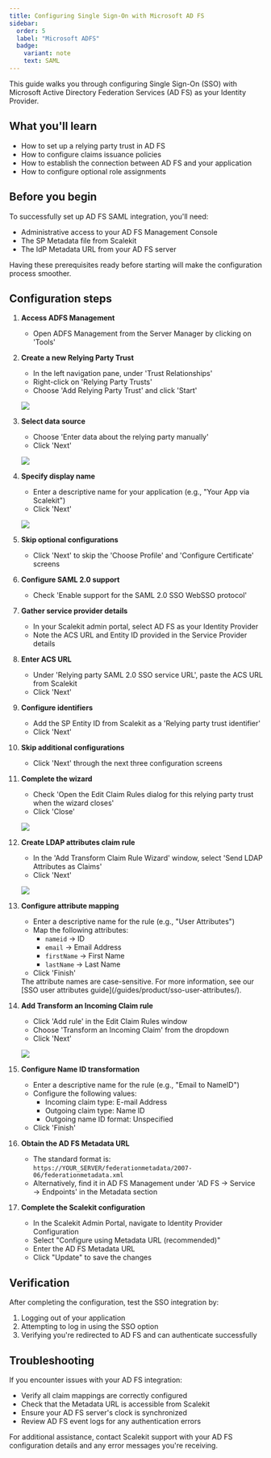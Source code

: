 ```yaml
---
title: Configuring Single Sign-On with Microsoft AD FS
sidebar:
  order: 5
  label: "Microsoft ADFS"
  badge:
    variant: note
    text: SAML
---
```



This guide walks you through configuring Single Sign-On (SSO) with Microsoft Active Directory Federation Services (AD FS) as your Identity Provider.

## What you'll learn

- How to set up a relying party trust in AD FS
- How to configure claims issuance policies
- How to establish the connection between AD FS and your application
- How to configure optional role assignments

## Before you begin

To successfully set up AD FS SAML integration, you'll need:

- Administrative access to your AD FS Management Console
- The SP Metadata file from Scalekit
- The IdP Metadata URL from your AD FS server

<Aside type="tip">
  Having these prerequisites ready before starting will make the configuration process smoother.
</Aside>

## Configuration steps

<Steps>

1. **Access ADFS Management**
   - Open ADFS Management from the Server Manager by clicking on 'Tools'

2. **Create a new Relying Party Trust**
   - In the left navigation pane, under 'Trust Relationships'
   - Right-click on 'Relying Party Trusts'
   - Choose 'Add Relying Party Trust' and click 'Start'

   ![](@/assets/docs/guides/sso-integrations/microsoft-ad-fs/0.png)

3. **Select data source**
   - Choose 'Enter data about the relying party manually'
   - Click 'Next'

   ![](@/assets/docs/guides/sso-integrations/microsoft-ad-fs/1.png)

4. **Specify display name**
   - Enter a descriptive name for your application (e.g., "Your App via Scalekit")
   - Click 'Next'

   ![](@/assets/docs/guides/sso-integrations/microsoft-ad-fs/2.png)

5. **Skip optional configurations**
   - Click 'Next' to skip the 'Choose Profile' and 'Configure Certificate' screens

6. **Configure SAML 2.0 support**
   - Check 'Enable support for the SAML 2.0 SSO WebSSO protocol'

7. **Gather service provider details**
   - In your Scalekit admin portal, select AD FS as your Identity Provider
   - Note the ACS URL and Entity ID provided in the Service Provider details

8. **Enter ACS URL**
   - Under 'Relying party SAML 2.0 SSO service URL', paste the ACS URL from Scalekit
   - Click 'Next'

9. **Configure identifiers**
   - Add the SP Entity ID from Scalekit as a 'Relying party trust identifier'
   - Click 'Next'

10. **Skip additional configurations**
    - Click 'Next' through the next three configuration screens

11. **Complete the wizard**
    - Check 'Open the Edit Claim Rules dialog for this relying party trust when the wizard closes'
    - Click 'Close'

    ![](@/assets/docs/guides/sso-integrations/microsoft-ad-fs/4.png)

12. **Create LDAP attributes claim rule**
    - In the 'Add Transform Claim Rule Wizard' window, select 'Send LDAP Attributes as Claims'
    - Click 'Next'

    ![](@/assets/docs/guides/sso-integrations/microsoft-ad-fs/5.png)

13. **Configure attribute mapping**
    - Enter a descriptive name for the rule (e.g., "User Attributes")
    - Map the following attributes:
      - `nameid` → ID
      - `email` → Email Address
      - `firstName` → First Name
      - `lastName` → Last Name
    - Click 'Finish'

    <Aside type="note">
      The attribute names are case-sensitive. For more information, see our [SSO user attributes guide](/guides/product/sso-user-attributes/).
    </Aside>

14. **Add Transform an Incoming Claim rule**
    - Click 'Add rule' in the Edit Claim Rules window
    - Choose 'Transform an Incoming Claim' from the dropdown
    - Click 'Next'

    ![](@/assets/docs/guides/sso-integrations/microsoft-ad-fs/6.png)

15. **Configure Name ID transformation**
    - Enter a descriptive name for the rule (e.g., "Email to NameID")
    - Configure the following values:
      - Incoming claim type: E-mail Address
      - Outgoing claim type: Name ID
      - Outgoing name ID format: Unspecified
    - Click 'Finish'

16. **Obtain the AD FS Metadata URL**
    - The standard format is: `https://YOUR_SERVER/federationmetadata/2007-06/federationmetadata.xml`
    - Alternatively, find it in AD FS Management under 'AD FS → Service → Endpoints' in the Metadata section

17. **Complete the Scalekit configuration**
    - In the Scalekit Admin Portal, navigate to Identity Provider Configuration
    - Select "Configure using Metadata URL (recommended)"
    - Enter the AD FS Metadata URL
    - Click "Update" to save the changes

</Steps>

## Verification

After completing the configuration, test the SSO integration by:

1. Logging out of your application
2. Attempting to log in using the SSO option
3. Verifying you're redirected to AD FS and can authenticate successfully

## Troubleshooting

If you encounter issues with your AD FS integration:

- Verify all claim mappings are correctly configured
- Check that the Metadata URL is accessible from Scalekit
- Ensure your AD FS server's clock is synchronized
- Review AD FS event logs for any authentication errors

<Aside type="tip">
  For additional assistance, contact Scalekit support with your AD FS configuration details and any error messages you're receiving.
</Aside>
